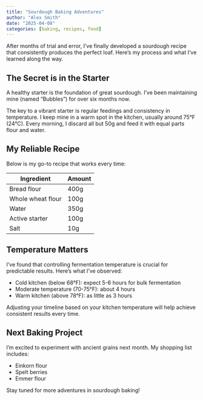 ```yaml
---
title: "Sourdough Baking Adventures"
author: "Alex Smith"
date: "2025-04-08"
categories: [baking, recipes, food]
---
```


After months of trial and error, I've finally developed a sourdough recipe that consistently produces the perfect loaf. Here's my process and what I've learned along the way.

## The Secret is in the Starter

A healthy starter is the foundation of great sourdough. I've been maintaining mine (named "Bubbles") for over six months now.

The key to a vibrant starter is regular feedings and consistency in temperature. I keep mine in a warm spot in the kitchen, usually around 75°F (24°C). Every morning, I discard all but 50g and feed it with equal parts flour and water.

## My Reliable Recipe

Below is my go-to recipe that works every time:

| Ingredient | Amount |
|------------|--------|
| Bread flour | 400g |
| Whole wheat flour | 100g |
| Water | 350g |
| Active starter | 100g |
| Salt | 10g |

## Temperature Matters

I've found that controlling fermentation temperature is crucial for predictable results. Here's what I've observed:

- Cold kitchen (below 68°F): expect 5-6 hours for bulk fermentation
- Moderate temperature (70-75°F): about 4 hours
- Warm kitchen (above 78°F): as little as 3 hours

Adjusting your timeline based on your kitchen temperature will help achieve consistent results every time.

## Next Baking Project

I'm excited to experiment with ancient grains next month. My shopping list includes:

- Einkorn flour
- Spelt berries
- Emmer flour

Stay tuned for more adventures in sourdough baking!